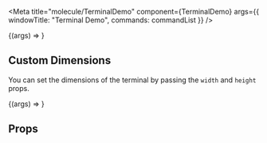 


<Meta
  title="molecule/TerminalDemo"
  component={TerminalDemo}
  args={{
    windowTitle: "Terminal Demo",
    commands: commandList
  }}
/>

<Title type="ALPHA">Terminal demo</Title>

<Description of={TerminalDemo} />

<Canvas withSource="open">
  <Story name="Default">{(args) => <TerminalDemo {...args} />}</Story>
</Canvas>

## Custom Dimensions

You can set the dimensions of the terminal by passing the `width` and `height` props.

<Canvas withSource="open">
  <Story name="Custom Dimensions">{(args) => <TerminalDemo {...args} width="300px" height="250px" commands={[commandList[0]]} />}</Story>
</Canvas>

## Props

<ArgsTable of={TerminalDemo} />
